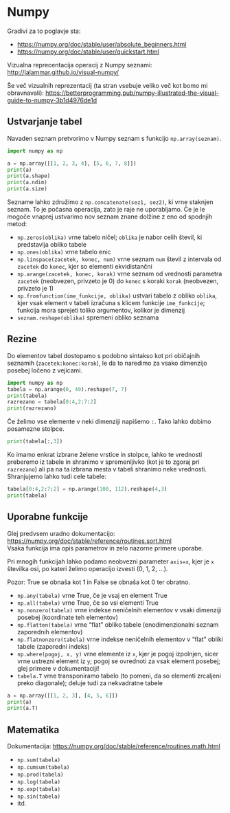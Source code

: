 # Numpy

Gradivi za to poglavje sta:

-   <https://numpy.org/doc/stable/user/absolute_beginners.html>
-   <https://numpy.org/doc/stable/user/quickstart.html>

Vizualna reprecentacija operacij z Numpy seznami: <http://jalammar.github.io/visual-numpy/>

Še več vizualnih reprezentacij (ta stran vsebuje veliko več kot bomo mi obravnavali): <https://betterprogramming.pub/numpy-illustrated-the-visual-guide-to-numpy-3b1d4976de1d>

## Ustvarjanje tabel

Navaden seznam pretvorimo v Numpy seznam s funkcijo `np.array(seznam)`.

```python
import numpy as np

a = np.array([[1, 2, 3, 4], [5, 6, 7, 8]])
print(a)
print(a.shape)
print(a.ndim)
print(a.size)
```

Sezname lahko združimo z `np.concatenate(sez1, sez2)`, ki vrne staknjen seznam. To je počasna operacija, zato je raje ne uporabljamo. Če je le mogoče vnaprej ustvarimo nov seznam znane dolžine z eno od spodnjih metod:

-   `np.zeros(oblika)` vrne tabelo ničel; `oblika` je nabor celih števil, ki predstavlja obliko tabele
-   `np.ones(oblika)` vrne tabelo enic
-   `np.linspace(zacetek, konec, num)` vrne seznam `num` števil z intervala od `zacetek` do `konec`, kjer so elementi ekvidistančni
-   `np.arange(zacetek, konec, korak)` vrne seznam od vrednosti parametra `zacetek` (neobvezen, privzeto je 0) do `konec` s koraki `korak` (neobvezen, privzeto je 1)
-   `np.fromfunction(ime_funkcije, oblika)` ustvari tabelo z obliko `oblika`, kjer vsak element v tabeli izračuna s klicem funkcije `ime_funkcije`; funkcija mora sprejeti toliko argumentov, kolikor je dimenzij
-   `seznam.reshape(oblika)` spremeni obliko seznama

## Rezine

Do elementov tabel dostopamo s podobno sintakso kot pri običajnih seznamih (`zacetek:konec:korak`), le da to naredimo za vsako dimenzijo posebej ločeno z vejicami.

```python
import numpy as np
tabela = np.arange(0, 49).reshape(7, 7)
print(tabela)
razrezano = tabela[0:4,2:7:2]
print(razrezano)
```

Če želimo vse elemente v neki dimenziji napišemo `:`. Tako lahko dobimo posamezne stolpce.

```python
print(tabela[:,3])
```

Ko imamo enkrat izbrane želene vrstice in stolpce, lahko te vrednosti preberemo iz tabele in shranimo v spremenljivko (kot je to zgoraj pri `razrezano`) ali pa na ta izbrana mesta v tabeli shranimo neke vrednosti. Shranjujemo lahko tudi cele tabele:

```python
tabela[0:4,2:7:2] = np.arange(100, 112).reshape(4,3)
print(tabela)
```

## Uporabne funkcije

Glej predvsem uradno dokumentacijo: <https://numpy.org/doc/stable/reference/routines.sort.html>\
Vsaka funkcija ima opis parametrov in zelo nazorne primere uporabe.

Pri mnogih funkcijah lahko podamo neobvezni parameter `axis=x`, kjer je `x` številka osi, po kateri želimo operacijo izvesti (0, 1, 2, ...).

Pozor: True se obnaša kot 1 in False se obnaša kot 0 ter obratno.

-   `np.any(tabela)` vrne True, če je vsaj en element True
-   `np.all(tabela)` vrne True, če so vsi elementi True
-   `np.nonzero(tabela)` vrne indekse neničelnih elementov v vsaki dimenziji posebej (koordinate teh elementov)
-   `np.flatten(tabela)` vrne "flat" obliko tabele (enodimenzionalni seznam zaporednih elementov)
-   `np.flatnonzero(tabela)` vrne indekse neničelnih elementov v "flat" obliki tabele (zaporedni indeks)
-   `np.where(pogoj, x, y)` vrne elemente iz `x`, kjer je pogoj izpolnjen, sicer vrne ustrezni element iz `y`; pogoj se ovrednoti za vsak element posebej; glej primere v dokumentaciji!
-   `tabela.T` vrne transponiramo tabelo (to pomeni, da so elementi zrcaljeni preko diagonale); deluje tudi za nekvadratne tabele

```python
a = np.array([[1, 2, 3], [4, 5, 6]])
print(a)
print(a.T)
```

## Matematika

Dokumentacija: <https://numpy.org/doc/stable/reference/routines.math.html>

-   `np.sum(tabela)`
-   `np.cumsum(tabela)`
-   `np.prod(tabela)`
-   `np.log(tabela)`
-   `np.exp(tabela)`
-   `np.sin(tabela)`
-   itd.
